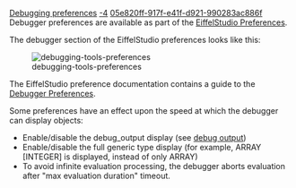 [[Property:title|Debugging preferences]]
[[Property:weight|-4]]
[[Property:uuid|05e820ff-917f-e41f-d921-990283ac886f]]
Debugger preferences are available as part of the [[EiffelStudio Preferences]].

The debugger section of the EiffelStudio preferences looks like this:


[[Image:debugging-tools-preferences]]  


The EiffelStudio preference documentation contains a guide to the [[Debugger Preferences]].

Some preferences have an effect upon the speed at which the debugger can display objects:
* Enable/disable the debug_output display (see [[Debug output|debug output]]) 
* Enable/disable the full generic type display (for example, <eiffel>ARRAY [INTEGER]</eiffel> is displayed, instead of only <eiffel>ARRAY</eiffel>)
* To avoid infinite evaluation processing, the debugger aborts evaluation after "max evaluation duration" timeout. 


